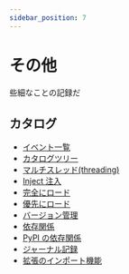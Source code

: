 ```yaml
---
sidebar_position: 7
---
```


# その他

些細なことの記録だ

## カタログ

- [イベント一覧](./events_list)
- [カタログツリー](./tree)
- [マルチスレッド(threading)](./thread)
- [Inject 注入](./inject)
- [完全にロード](./focus-load)
- [優先にロード](./pre-load)
- [バージョン管理](./version)
- [依存関係](./dependencies)
- [PyPI の依存関係](./pip)
- [ジャーナル記録](./log)
- [拡張のインポート機能](./plugin)
